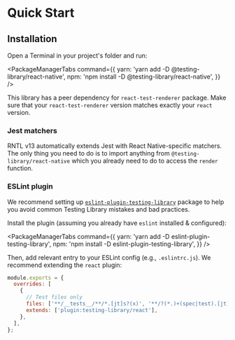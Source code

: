 
# Quick Start

## Installation

Open a Terminal in your project's folder and run:

<PackageManagerTabs
  command={{
    yarn: 'yarn add -D @testing-library/react-native',
    npm: 'npm install -D @testing-library/react-native',
  }}
/>

This library has a peer dependency for `react-test-renderer` package. Make sure that your `react-test-renderer` version matches exactly your `react` version.

### Jest matchers

RNTL v13 automatically extends Jest with React Native-specific matchers. The only thing you need to do is to import anything from `@testing-library/react-native` which you already need to do to access the `render` function.

### ESLint plugin

We recommend setting up [`eslint-plugin-testing-library`](https://github.com/testing-library/eslint-plugin-testing-library) package to help you avoid common Testing Library mistakes and bad practices.

Install the plugin (assuming you already have `eslint` installed & configured):

<PackageManagerTabs
  command={{
    yarn: 'yarn add -D eslint-plugin-testing-library',
    npm: 'npm install -D eslint-plugin-testing-library',
  }}
/>

Then, add relevant entry to your ESLint config (e.g., `.eslintrc.js`). We recommend extending the `react` plugin:

```js title=.eslintrc.js
module.exports = {
  overrides: [
    {
      // Test files only
      files: ['**/__tests__/**/*.[jt]s?(x)', '**/?(*.)+(spec|test).[jt]s?(x)'],
      extends: ['plugin:testing-library/react'],
    },
  ],
};
```
